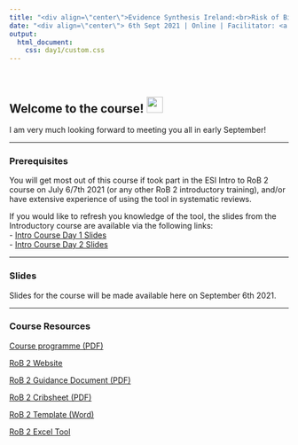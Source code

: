 ```yaml
---
title: "<div align=\"center\">Evidence Synthesis Ireland:<br>Risk of Bias 2.0 Facilitator Training</div>"
date: "<div align=\"center\"> 6th Sept 2021 | Online | Facilitator: <a href='https://www.lukemcguinness.com'>Luke McGuinness</a></div> "
output: 
  html_document:
    css: day1/custom.css
---
```

<br>

## Welcome to the course! <img src="https://raw.githubusercontent.com/TheDudeThatCode/TheDudeThatCode/master/Assets/Hi.gif" width="29px">

I am very much looking forward to meeting you all in early September!

<hr>

### Prerequisites

You will get most out of this course if took part in the ESI Intro to RoB 2 course on July 6/7th 2021 (or any other RoB 2 introductory training), and/or have extensive experience of using the tool in systematic reviews.

If you would like to refresh you knowledge of the tool, the slides from the Introductory course are available via the following links:  
- [Intro Course Day 1 Slides](https://mcguinlu.github.io/ESI-ROB2-intro/day1/session1.html)  
- [Intro Course Day 2 Slides](https://mcguinlu.github.io/ESI-ROB2-intro/day2/session2.html)

<hr>

### Slides

Slides for the course will be made available here on September 6th 2021.

<!-- [Course slides](https://mcguinlu.github.io/ESI-ROB2-facilitator/day1/session1.html) -->

<hr>

### Course Resources

[Course programme (PDF)](https://mcguinlu.github.io/ESI-ROB2-intro/resources/RoB2_Trainer_ESI_Programme.pdf)

[RoB 2 Website](https://www.riskofbias.info/welcome/rob-2-0-tool)

[RoB 2 Guidance Document (PDF)](https://mcguinlu.github.io/ESI-ROB2-intro/resources/RoB2_Full_Guidance.pdf)

[RoB 2 Cribsheet (PDF)](https://mcguinlu.github.io/ESI-ROB2-intro/resources/RoB2_Cribsheet.pdf)

[RoB 2 Template (Word)](https://mcguinlu.github.io/ESI-ROB2-intro/resources/RoB2_Template.docx)

[RoB 2 Excel Tool](https://drive.google.com/uc?export=download&id=1s6YVjZd5RLDS7Aq8B6y8SrL2zZAOhrRa)

